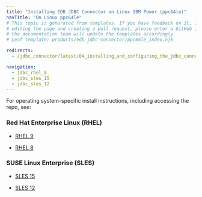 ```yaml
---
title: "Installing EDB JDBC Connector on Linux IBM Power (ppc64le)"
navTitle: "On Linux ppc64le"
# This topic is generated from templates. If you have feedback on it, instead of
# editing the page and creating a pull request, please enter a GitHub issue and
# the documentation team will update the templates accordingly.
# Leaf template: products/edb-jdbc-connector/ppc64le_index.njk

redirects:
  - /jdbc_connector/latest/04_installing_and_configuring_the_jdbc_connector/01_installing_the_connector_with_an_rpm_package/ibm_power_ppc64le/

navigation:
  - jdbc_rhel_8
  - jdbc_sles_15
  - jdbc_sles_12
---
```


For operating system-specific install instructions, including accessing the repo, see:

### Red Hat Enterprise Linux (RHEL)

- [RHEL 9](jdbc_rhel_9)

- [RHEL 8](jdbc_rhel_8)

### SUSE Linux Enterprise (SLES)

- [SLES 15](jdbc_sles_15)

- [SLES 12](jdbc_sles_12)
